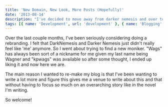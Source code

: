 ```yaml
---
title: 'New Domain, New Look, More Posts (Hopefully)'
date: '2013-08-14'
description: "I've decided to move away from darker nemesis and over to kpwags"
tags: [{ name: 'Development', url: 'development' }, { name: 'Blogging', url: 'blogging' }]
---
```


Over the last couple months, I've been seriously considering doing a rebranding. I felt that DarkNemesis and Darker Nemesis just didn't really feel like 'me' anymore. So I went about trying to find a new moniker. "Wags" has always been sort of a nickname for me given my last name being Wagner and "kpwags" was available so after some thought, I ended up liking it and now here we are.

The main reason I wanted to re-make my blog is that I've been wanting to write a lot more and figure this gives me a venue to write about this and that without having to focus so much on an overarching story like in the novel I'm writing.

So welcome!
